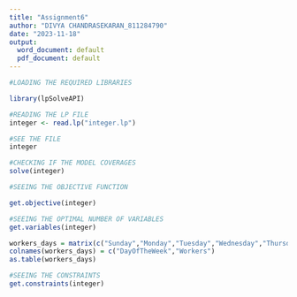 ---
title: "Assignment6"
author: "DIVYA CHANDRASEKARAN_811284790"
date: "2023-11-18"
output:
  word_document: default
  pdf_document: default
---

```{r}
#LOADING THE REQUIRED LIBRARIES

library(lpSolveAPI)
```

```{r}
#READING THE LP FILE
integer <- read.lp("integer.lp")

#SEE THE FILE
integer

```

```{r}
#CHECKING IF THE MODEL COVERAGES
solve(integer)
```

```{r}
#SEEING THE OBJECTIVE FUNCTION

get.objective(integer)
```

```{r}
#SEEING THE OPTIMAL NUMBER OF VARIABLES
get.variables(integer)
```

```{r}

workers_days = matrix(c("Sunday","Monday","Tuesday","Wednesday","Thursday","Friday","Saturday",20,25,22,28,25,22,20),ncol = 2, byrow = F)
colnames(workers_days) = c("DayOfTheWeek","Workers")
as.table(workers_days)
```

```{r}
#SEEING THE CONSTRAINTS
get.constraints(integer)
```

